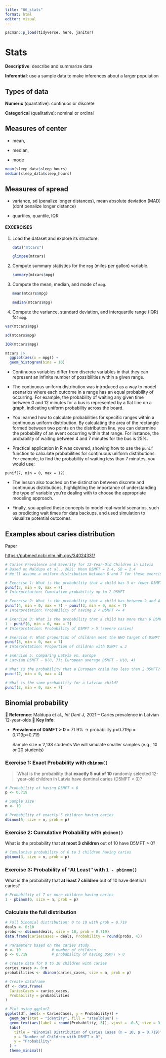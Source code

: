 ```yaml
---
title: "06_stats"
format: html
editor: visual
---
```


```r
pacman::p_load(tidyverse, here, janitor)
```

# Stats

**Descriptive**: describe and summarize data

**Inferential**: use a sample data to make inferences about a larger population

## Types of data

**Numeric** (quantative): continuos or discrete

**Categorical** (qualitative): nominal or ordinal

## Measures of center

-   mean,

-   median,

-   mode

```r
mean(sleep_data$sleep_hours)
median(sleep_data$sleep_hours)
```

## Measures of spread

-   variance, sd (penalize longer distances), mean absolute deviation (MAD) (dont penalize longer distance)

-   quartiles, quantile, IQR

#### **EXCERCISES**

1.  Load the dataset and explore its structure.

    ```r
    data("mtcars")
    ```

    ```r
    glimpse(mtcars)
    ```

2.  Compute summary statistics for the `mpg` (miles per gallon) variable.

    ```r
    summary(mtcars$mpg)
    ```

3.  Compute the mean, median, and mode of `mpg`.

    ```r
    mean(mtcars$mpg)

    ```

    ```r
    median(mtcars$mpg)
    ```

4.  Compute the variance, standard deviation, and interquartile range (IQR) for `mpg`.

```r
var(mtcars$mpg)
```

```r
sd(mtcars$mpg)
```

```r
IQR(mtcars$mpg)
```

```r
mtcars |> 
  ggplot(aes(x = mpg)) + 
  geom_histogram(bins = 10)
```

-   Continuous variables differ from discrete variables in that they can represent an infinite number of possibilities within a given range.

-   The continuous uniform distribution was introduced as a way to model scenarios where each outcome in a range has an equal probability of occurring. For example, the probability of waiting any given time between 0 and 12 minutes for a bus is represented by a flat line on a graph, indicating uniform probability across the board.

-   You learned how to calculate probabilities for specific ranges within a continuous uniform distribution. By calculating the area of the rectangle formed between two points on the distribution line, you can determine the probability of an event occurring within that range. For instance, the probability of waiting between 4 and 7 minutes for the bus is 25%.

-   Practical application in R was covered, showing how to use the `punif` function to calculate probabilities for continuous uniform distributions. For example, to find the probability of waiting less than 7 minutes, you would use:

```         
punif(7, min = 0, max = 12)
```

-   The lesson also touched on the distinction between discrete and continuous distributions, highlighting the importance of understanding the type of variable you're dealing with to choose the appropriate modeling approach.

-   Finally, you applied these concepts to model real-world scenarios, such as predicting wait times for data backups, and used simulation to visualize potential outcomes.

## Examples about caries distribution

Paper

<https://pubmed.ncbi.nlm.nih.gov/34024331/>

```r
# Caries Prevalence and Severity for 12-Year-Old Children in Latvia
# Based on Maldupa et al., 2021: Mean D5MFT = 2.4, SD = 2.4
# We'll assume a uniform distribution between 0 and 7 for these exercises

# Exercise 1: What is the probability that a child has 3 or fewer D5MFT?
punif(3, min = 0, max = 7)
# Interpretation: Cumulative probability up to 2 D5MFT

```

```r

# Exercise 2: What is the probability that a child has between 2 and 4 D5MFT?
punif(4, min = 0, max = 7) - punif(2, min = 0, max = 7)
# Interpretation: Probability of having 2 < D5MFT <= 4


```

```r
# Exercise 3: What is the probability that a child has more than 6 D5MFT?
1 - punif(6, min = 0, max = 7)
# Interpretation: Probability of D5MFT > 5 (severe caries)


```

```r
# Exercise 4: What proportion of children meet the WHO target of D5MFT ≤ 3?
punif(3, min = 0, max = 7)
# Interpretation: Proportion of children with D5MFT ≤ 3

```

```r

# Exercise 5: Comparing Latvia vs. Europe
# Latvian D5MFT ~ U(0, 7); European average D5MFT ~ U(0, 4)

# What is the probability that a European child has less than 2 D5MFT?
punif(2, min = 0, max = 4)


```

```r
# What is the same probability for a Latvian child?
punif(2, min = 0, max = 7)
```

## Binomial probability

📄 **Reference**:
Maldupa et al., *Int Dent J*, 2021 – Caries prevalence in Latvian 12-year-olds
🔢 **Key Info**:

-   **Prevalence of D5MFT \> 0** = 71.9% → probability p=0.719p = 0.719p=0.719

    Sample size = 2,138 students
    We will simulate smaller samples (e.g., 10 or 20 students)

### Exercise 1: Exact Probability with `dbinom()`

> What is the probability that **exactly 5 out of 10** randomly selected 12-year-old children in Latvia have dentinal caries (D5MFT \> 0)?

```r
# Probability of having D5MFT > 0
p <- 0.719

# Sample size
n <- 10

# Probability of exactly 5 children having caries
dbinom(5, size = n, prob = p)
```

### Exercise 2: Cumulative Probability with `pbinom()`

What is the probability that **at most 3 children** out of 10 have D5MFT \> 0?

```r
# Cumulative probability of 0 to 3 children having caries
pbinom(3, size = n, prob = p)
```

### Exercise 3: Probability of "At Least" with `1 - pbinom()`

What is the probability that **at least 7 children** out of 10 have dentinal caries?

```r
# Probability of 7 or more children having caries
1 - pbinom(6, size = n, prob = p)
```

### Calculate the full distribution

```r
# Full binomial distribution: 0 to 10 with prob = 0.719
deals <- 0:10
probs <- dbinom(deals, size = 10, prob = 0.719)
data.frame(CariesCases = deals, Probability = round(probs, 4))
```

```r
# Parameters based on the caries study
n <- 10              # number of children
p <- 0.719           # probability of having D5MFT > 0

# Create data for 0 to 10 children with caries
caries_cases <- 0:n
probabilities <- dbinom(caries_cases, size = n, prob = p)

# Create dataframe
df <- data.frame(
  CariesCases = caries_cases,
  Probability = probabilities
)

# Plot using ggplot2
ggplot(df, aes(x = CariesCases, y = Probability)) +
  geom_bar(stat = "identity", fill = "steelblue") +
  geom_text(aes(label = round(Probability, 3)), vjust = -0.5, size = 3.5) +
  labs(
    title = "Binomial Distribution of Caries Cases (n = 10, p = 0.719)",
    x = "Number of Children with D5MFT > 0",
    y = "Probability"
  ) +
  theme_minimal()
```
